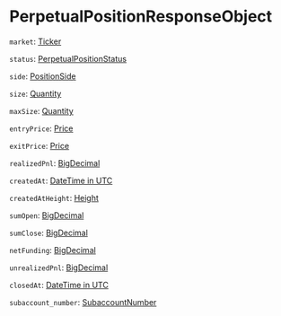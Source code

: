 # PerpetualPositionResponseObject

`market`: [Ticker]

`status`: [PerpetualPositionStatus]

`side`: [PositionSide]

`size`: [Quantity]

`maxSize`: [Quantity]

`entryPrice`: [Price]

`exitPrice`: [Price]

`realizedPnl`: [BigDecimal]

`createdAt`: [DateTime in UTC]

`createdAtHeight`: [Height]

`sumOpen`: [BigDecimal]

`sumClose`: [BigDecimal]

`netFunding`: [BigDecimal]

`unrealizedPnl`: [BigDecimal]

`closedAt`: [DateTime in UTC]

`subaccount_number`: [SubaccountNumber] 

[Ticker]: /types/ticker
[PerpetualPositionStatus]: /types/perpetual_position_status
[PositionSide]: /types/position_side
[Quantity]: /types/quantity
[Price]: /types/price
[DateTime in UTC]: /types/date_time_in_utc
[Height]: /types/height
[SubaccountNumber]: /types/subaccount_number
[BigDecimal]: /types/big_decimal
